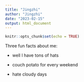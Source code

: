 ```yaml
---
title: "Jingzhi"
author: "Jingzhi"
date: "2023-02-15"
output: html_document
---
```


```r
knitr::opts_chunk$set(echo = TRUE)
```


Three fun facts about me:

* well I have tons of hats

* couch potato for every weekend

* hate cloudy days

